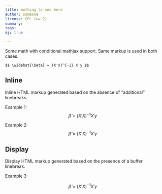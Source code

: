 ```yaml
---
title: nothing to see here
author: someone
license: GPL (>= 2)
summary:
tags:
mj: true

---
```


Some math with conditional mathjax support. Same markup is used in both cases.

```
$$ \widehat{\beta} = (X'X)^{-1} X'y $$
```

## Inline

Inline HTML markup generated based on the absence of "additional" linebreaks.

Example 1: $$ \widehat{\beta} = (X'X)^{-1} X'y $$

Example 2:
$$ \widehat{\beta} = (X'X)^{-1} X'y $$

## Display

Display HTML markup generated based on the presence of a buffer linebreak.

Example 3:

$$ \widehat{\beta} = (X'X)^{-1} X'y $$
